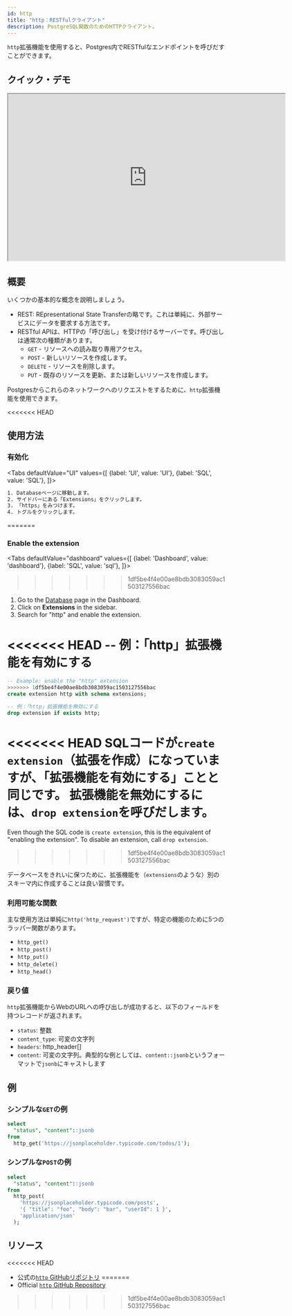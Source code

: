 ```yaml
---
id: http
title: "http：RESTfulクライアント"
description: PostgreSQL関数のためのHTTPクライアント。
---
```



`http`拡張機能を使用すると、Postgres内でRESTfulなエンドポイントを呼びだすことができます。

## クイック・デモ

<iframe
  className="w-full video-with-border"
  width="640"
  height="385"
  src="https://www.youtube-nocookie.com/embed/rARgrELRCwY"
  frameBorder="1"
  allow="accelerometer; autoplay; clipboard-write; encrypted-media; gyroscope; picture-in-picture"
  allowFullScreen
></iframe>

## 概要

いくつかの基本的な概念を説明しましょう。

- REST: REpresentational State Transferの略です。これは単純に、外部サービスにデータを要求する方法です。
- RESTful APIは、HTTPの「呼び出し」を受け付けるサーバーです。呼び出しは通常次の種類があります。
  - `GET` - リソースへの読み取り専用アクセス。
  - `POST` - 新しいリソースを作成します。
  - `DELETE` - リソースを削除します。
  - `PUT` - 既存のリソースを更新、または新しいリソースを作成します。

Postgresからこれらのネットワークへのリクエストをするために、`http`拡張機能を使用できます。


<<<<<<< HEAD
## 使用方法


### 有効化

<Tabs
defaultValue="UI"
values={[
  {label: 'UI', value: 'UI'},
  {label: 'SQL', value: 'SQL'},
]}>
<TabItem value="UI">

```sh
1. Databaseページに移動します。
2. サイドバーにある「Extensions」をクリックします。
3. 「https」をみつけます。
4. トグルをクリックします。
```
=======
### Enable the extension

<Tabs
  defaultValue="dashboard"
  values={[
    {label: 'Dashboard', value: 'dashboard'},
    {label: 'SQL', value: 'sql'},
  ]}>
>>>>>>> 1df5be4f4e00ae8bdb3083059ac1503127556bac

<TabItem value="dashboard">

1. Go to the [Database](https://app.supabase.com/project/_/database/tables) page in the Dashboard.
2. Click on **Extensions** in the sidebar.
3. Search for "http" and enable the extension.

</TabItem>
<TabItem value="sql">

<<<<<<< HEAD
-- 例：「http」拡張機能を有効にする 
=======
```sql
-- Example: enable the "http" extension 
>>>>>>> 1df5be4f4e00ae8bdb3083059ac1503127556bac
create extension http with schema extensions;

-- 例：「http」拡張機能を無効にする 
drop extension if exists http;
```

<<<<<<< HEAD
SQLコードが`create extension`（拡張を作成）になっていますが、「拡張機能を有効にする」ことと同じです。
拡張機能を無効にするには、`drop extension`を呼びだします。
=======
Even though the SQL code is `create extension`, this is the equivalent of "enabling the extension". 
To disable an extension, call `drop extension`.
>>>>>>> 1df5be4f4e00ae8bdb3083059ac1503127556bac

データベースをきれいに保つために、拡張機能を（`extensions`のような）別のスキーマ内に作成することは良い習慣です。

</TabItem>

</Tabs>

### 利用可能な関数

主な使用方法は単純に`http('http_request')`ですが、特定の機能のために5つのラッパー関数があります。

- `http_get()`
- `http_post()`
- `http_put()`
- `http_delete()`
- `http_head()` 

### 戻り値

`http`拡張機能からWebのURLへの呼び出しが成功すると、以下のフィールドを持つレコードが返されます。

- `status`: 整数
- `content_type`: 可変の文字列
- `headers`: http_header[]
- `content`: 可変の文字列。典型的な例としては、`content::jsonb`というフォーマットで`jsonb`にキャストします

## 例

### シンプルな`GET`の例

```sql
select 
  "status", "content"::jsonb
from 
  http_get('https://jsonplaceholder.typicode.com/todos/1');
```


### シンプルな`POST`の例

```sql
select 
  "status", "content"::jsonb
from 
  http_post(
    'https://jsonplaceholder.typicode.com/posts',
    '{ "title": "foo", "body": "bar", "userId": 1 }',
    'application/json'
  );
```


## リソース

<<<<<<< HEAD
- 公式の[`http` GitHubリポジトリ](https://github.com/pramsey/pgsql-http)
=======
- Official [`http` GitHub Repository](https://github.com/pramsey/pgsql-http)
>>>>>>> 1df5be4f4e00ae8bdb3083059ac1503127556bac
